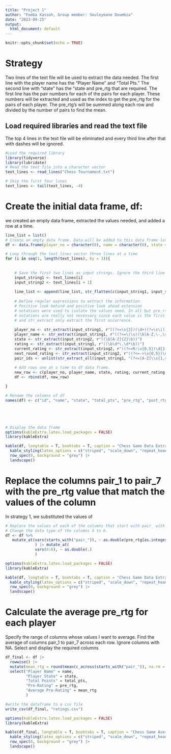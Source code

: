 ---
title: "Project 1"
author: "Fomba Kassoh, Group member: Souleymane Doumbia"
date: "2023-09-25"
output:
  html_document: default
---

```{r setup, include=FALSE}
knitr::opts_chunk$set(echo = TRUE)
```
# Strategy
Two lines of the text file will be used to extract the data needed. The first line with the player name has the "Player Name" and "Total Pts." The second line with "state" has the "state and pre_rtg that are required. The first line has the pair numbers for each of the pairs for each player. These numbers will be extracted and used as the index to get the pre_rtg for the pairs of each player. The pre_rtg's will be summed along each row and divided by the number of pairs to find the mean.

## Load required libraries and read the text file
The top 4 lines in the text file will be eliminated and every third line after that with dashes will be ignored.
```{r}
#Load the required library
library(tidyverse)
library(lubridate)
# Read the text file into a character vector
text_lines <- read_lines("Chess Tournament.txt")

# Skip the first four lines
text_lines <- tail(text_lines, -4)

```
# Create the initial data frame, df:

we created an empty data frame, extracted the values needed, and added a row at a time.

```{r}
line_list = list()
# Create an empty data frame. Data will be added to this data frame later
df <- data.frame(player_no = character(0), name = character(0), state = character(0), score = character(0), current_rating = character(0), next_round_rating = character(0), pair_ids = list())

# Loop through the text_lines vector three lines at a time
for (i in seq(1, length(text_lines), by = 3)){
 
 
    # Save the first two lines as input strings. Ignore the third line with the dashes
    input_string1 <- text_lines[i]
    input_string2 <- text_lines[i + 1]
    
    line_list <- append(line_list, str_flatten(c(input_string1, input_string2)))
    
    # Define regular expressions to extract the information
    # Positive look behind and positive look ahead extension 
    # notations were used to isolate the values need. In all but pre_rtg and post_rtg, these 
    # notations are really not necessary since each value is the first occurrence of it's character type combination 
    # and str_extract only extract the first occurrence.
    
    player_no <- str_extract(input_string1, r"((?<=\s{3})(\d+)(?=\s\|))") 
    player_name <- str_extract(input_string1, r"((?<=\|\s)(\b[A-Z,\-,\s]+\b)(?=\s+\|\d+\.\d+\s+\|))") 
    state <- str_extract(input_string2, r"((\b[A-Z]{2}\b))") 
    rating <- str_extract(input_string1, r"((\b\d*\.\d*\b))") 
    current_rating <- str_extract(input_string2, r"((?<=R:\s{0,5})\d{3,4})")
    next_round_rating <- str_extract(input_string2, r"((?<=->\s{0,5})\d+)")
    pair_ids <- unlist(str_extract_all(input_string1, "(?<=[A-Z]\\s{1,4})(\\d*)(?=\\|)"))
      
    # Add rows one at a time to df data frame.
    new_row <- c(player_no, player_name, state, rating, current_rating, next_round_rating, pair_ids)
    df <- rbind(df, new_row)

}

# Rename the columns of df
names(df) <- c("id", "name", "state", "total_pts", "pre_rtg", "post_rtg", "pair_1", "pair_2", "pair_3", "pair_4", "pair_5", "pair_6", "pair_7")





# Display the data frame
options(kableExtra.latex.load_packages = FALSE)
library(kableExtra)

kable(df, longtable = T, booktabs = T, caption = "Chess Game Data Extraction") |>
  kable_styling(latex_options = c("striped", "scale_down", "repeat_header")) |> 
  row_spec(0, background = "grey") |> 
  landscape()

```

# Replace the columns pair_1 to pair_7 with the pre_rtg value that match the values of the column

In strategy 1, we substituted the values of 
```{r columnwise}

# Replace the values of each of the columns that start with pair_ with the pre_rtg value using the column value as the index to select the pre_rtg value. Also change their data type from character to numeric.
# Change the data type of the columns 4 to 6.
df <- df %>%
   mutate_at(vars(starts_with("pair_")), ~ as.double(pre_rtg[as.integer(.)])
             ) |> mutate_at(
             vars(4:6), ~ as.double(.)
             )

options(kableExtra.latex.load_packages = FALSE)
library(kableExtra)

kable(df, longtable = T, booktabs = T, caption = "Chess Game Data Extraction") |>
  kable_styling(latex_options = c("striped", "scale_down", "repeat_header")) |> 
  row_spec(0, background = "grey") |> 
  landscape()
```

# Calculate the average pre_rtg for each player
Specify the range of columns whose values I want to average. Find the average of columns pair_1 to pair_7 across each row. Ignore columns with NA. Select and display the required columns

```{r rowwise}

df_final <- df |>
  rowwise() |>
  mutate(mean_rtg = round(mean(c_across(starts_with("pair_")), na.rm = TRUE))) |> 
  select("Player Name" = name, 
         "Player State" = state, 
         "Total Points" = total_pts, 
         "Pre-Rating" = pre_rtg, 
         "Average Pre-Rating" = mean_rtg
         )

#write the dataframe to a csv file
write_csv(df_final, "ratings.csv")

options(kableExtra.latex.load_packages = FALSE)
library(kableExtra)

kable(df_final, longtable = T, booktabs = T, caption = "Chess Game Average Pre-game Rating") |>
  kable_styling(latex_options = c("striped", "scale_down", "repeat_header")) |> 
  row_spec(0, background = "grey") |> 
  landscape()

```

